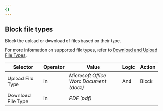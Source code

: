 ```yaml
---
{}
---
```


## Block file types

Block the upload or download of files based on their type.

For more information on supported file types, refer to [Download and Upload File Types](/cloudflare-one/policies/gateway/http-policies/#download-and-upload-file-types).

| Selector           | Operator | Value                                   | Logic | Action |
| ------------------ | -------- | --------------------------------------- | ----- | ------ |
| Upload File Type   | in       | _Microsoft Office Word Document (docx)_ | And   | Block  |
| Download File Type | in       | _PDF (pdf)_                             |       |        |
